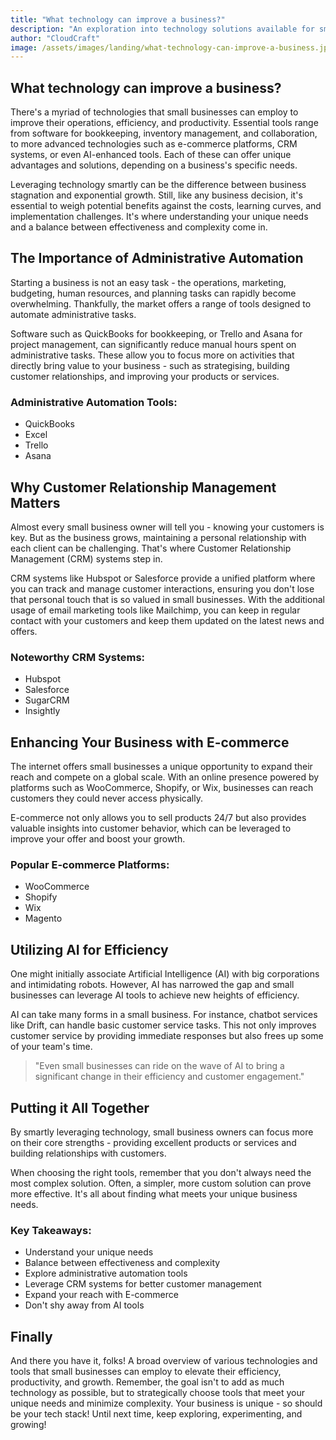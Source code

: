 ```yaml
---
title: "What technology can improve a business?"
description: "An exploration into technology solutions available for small businesses looking for improvement."
author: "CloudCraft"
image: /assets/images/landing/what-technology-can-improve-a-business.jpg
---
```


## What technology can improve a business?

There's a myriad of technologies that small businesses can employ to improve their operations, efficiency, and productivity. Essential tools range from software for bookkeeping, inventory management, and collaboration, to more advanced technologies such as e-commerce platforms, CRM systems, or even AI-enhanced tools. Each of these can offer unique advantages and solutions, depending on a business's specific needs.

Leveraging technology smartly can be the difference between business stagnation and exponential growth. Still, like any business decision, it's essential to weigh potential benefits against the costs, learning curves, and implementation challenges. It's where understanding your unique needs and a balance between effectiveness and complexity come in.

<ServicesBlurb />

## The Importance of Administrative Automation

Starting a business is not an easy task - the operations, marketing, budgeting, human resources, and planning tasks can rapidly become overwhelming. Thankfully, the market offers a range of tools designed to automate administrative tasks. 

Software such as QuickBooks for bookkeeping, or Trello and Asana for project management, can significantly reduce manual hours spent on administrative tasks. These allow you to focus more on activities that directly bring value to your business - such as strategising, building customer relationships, and improving your products or services.

### Administrative Automation Tools:

* QuickBooks
* Excel
* Trello
* Asana

## Why Customer Relationship Management Matters

Almost every small business owner will tell you - knowing your customers is key. But as the business grows, maintaining a personal relationship with each client can be challenging. That's where Customer Relationship Management (CRM) systems step in.

CRM systems like Hubspot or Salesforce provide a unified platform where you can track and manage customer interactions, ensuring you don't lose that personal touch that is so valued in small businesses. With the additional usage of email marketing tools like Mailchimp, you can keep in regular contact with your customers and keep them updated on the latest news and offers.

### Noteworthy CRM Systems:

* Hubspot
* Salesforce
* SugarCRM
* Insightly

## Enhancing Your Business with E-commerce

The internet offers small businesses a unique opportunity to expand their reach and compete on a global scale. With an online presence powered by platforms such as WooCommerce, Shopify, or Wix, businesses can reach customers they could never access physically.

E-commerce not only allows you to sell products 24/7 but also provides valuable insights into customer behavior, which can be leveraged to improve your offer and boost your growth.

### Popular E-commerce Platforms:

* WooCommerce
* Shopify
* Wix
* Magento

<GetStartedBlurb />

## Utilizing AI for Efficiency 

One might initially associate Artificial Intelligence (AI) with big corporations and intimidating robots. However, AI has narrowed the gap and small businesses can leverage AI tools to achieve new heights of efficiency.

AI can take many forms in a small business. For instance, chatbot services like Drift, can handle basic customer service tasks. This not only improves customer service by providing immediate responses but also frees up some of your team's time.

<blockquote>"Even small businesses can ride on the wave of AI to bring a significant change in their efficiency and customer engagement."</blockquote>

## Putting it All Together

By smartly leveraging technology, small business owners can focus more on their core strengths - providing excellent products or services and building relationships with customers. 

When choosing the right tools, remember that you don't always need the most complex solution. Often, a simpler, more custom solution can prove more effective. It's all about finding what meets your unique business needs.

### Key Takeaways:

* Understand your unique needs
* Balance between effectiveness and complexity
* Explore administrative automation tools
* Leverage CRM systems for better customer management
* Expand your reach with E-commerce
* Don't shy away from AI tools

## Finally

And there you have it, folks! A broad overview of various technologies and tools that small businesses can employ to elevate their efficiency, productivity, and growth. Remember, the goal isn't to add as much technology as possible, but to strategically choose tools that meet your unique needs and minimize complexity. Your business is unique - so should be your tech stack! Until next time, keep exploring, experimenting, and growing!